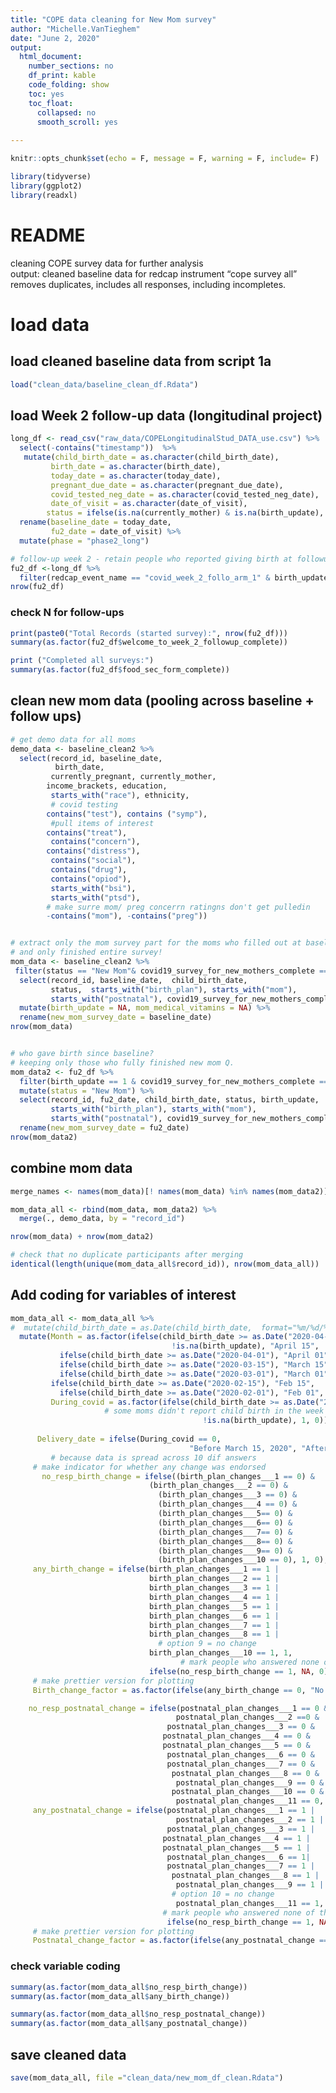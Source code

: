 ```yaml
---
title: "COPE data cleaning for New Mom survey"
author: "Michelle.VanTieghem"
date: "June 2, 2020"
output:
  html_document:
    number_sections: no
    df_print: kable
    code_folding: show
    toc: yes
    toc_float:
      collapsed: no
      smooth_scroll: yes
      
---
```




```r
knitr::opts_chunk$set(echo = F, message = F, warning = F, include= F)

library(tidyverse)
library(ggplot2)
library(readxl)
```

# README
cleaning COPE survey data for further analysis \
output: cleaned baseline data for redcap instrument "cope survey all" \
removes duplicates, includes all responses, including incompletes. 

# load data
## load cleaned baseline data from script 1a
```r
load("clean_data/baseline_clean_df.Rdata")

```

## load Week 2 follow-up data (longitudinal project)
```r

long_df <- read_csv("raw_data/COPELongitudinalStud_DATA_use.csv") %>%
  select(-contains("timestamp"))  %>%
   mutate(child_birth_date = as.character(child_birth_date), 
         birth_date = as.character(birth_date), 
         today_date = as.character(today_date),
         pregnant_due_date = as.character(pregnant_due_date),
         covid_tested_neg_date = as.character(covid_tested_neg_date),
         date_of_visit = as.character(date_of_visit),
        status = ifelse(is.na(currently_mother) & is.na(birth_update), "Pregnant", "New Mom"))%>%
  rename(baseline_date = today_date,
         fu2_date = date_of_visit) %>%
  mutate(phase = "phase2_long")

# follow-up week 2 - retain people who reported giving birth at followup
fu2_df <-long_df %>%
  filter(redcap_event_name == "covid_week_2_follo_arm_1" & birth_update == 1)
nrow(fu2_df)
```

### check N for follow-ups 
```r
print(paste0("Total Records (started survey):", nrow(fu2_df)))
summary(as.factor(fu2_df$welcome_to_week_2_followup_complete))

print ("Completed all surveys:")
summary(as.factor(fu2_df$food_sec_form_complete))
```

## clean new mom data (pooling across baseline + follow ups)
```r
# get demo data for all moms 
demo_data <- baseline_clean2 %>%
  select(record_id, baseline_date, 
          birth_date, 
         currently_pregnant, currently_mother,
        income_brackets, education,
         starts_with("race"), ethnicity,
         # covid testing
        contains("test"), contains ("symp"),
         #pull items of interest
        contains("treat"),
         contains("concern"),
        contains("distress"),
         contains("social"), 
         contains("drug"),
         contains("opiod"),
         starts_with("bsi"), 
         starts_with("ptsd"), 
        # make surre mom/ preg concerrn ratingns don't get pulledin
        -contains("mom"), -contains("preg"))


# extract only the mom survey part for the moms who filled out at baseline
# and only finished entire survey!
mom_data <- baseline_clean2 %>%
 filter(status == "New Mom"& covid19_survey_for_new_mothers_complete == 2) %>%
  select(record_id, baseline_date,  child_birth_date, 
         status,  starts_with("birth_plan"), starts_with("mom"), 
         starts_with("postnatal"), covid19_survey_for_new_mothers_complete) %>%
  mutate(birth_update = NA, mom_medical_vitamins = NA) %>%
  rename(new_mom_survey_date = baseline_date)
nrow(mom_data)


# who gave birth since baseline? 
# keeping only those who fully finished new mom Q.
mom_data2 <- fu2_df %>%
  filter(birth_update == 1 & covid19_survey_for_new_mothers_complete == 2) %>%
  mutate(status = "New Mom") %>%
  select(record_id, fu2_date, child_birth_date, status, birth_update,
         starts_with("birth_plan"), starts_with("mom"), 
         starts_with("postnatal"), covid19_survey_for_new_mothers_complete) %>%
  rename(new_mom_survey_date = fu2_date)
nrow(mom_data2)

```

## combine mom data
```r

merge_names <- names(mom_data)[! names(mom_data) %in% names(mom_data2)]

mom_data_all <- rbind(mom_data, mom_data2) %>%
  merge(., demo_data, by = "record_id") 

nrow(mom_data) + nrow(mom_data2)

# check that no duplicate participants after merging
identical(length(unique(mom_data_all$record_id)), nrow(mom_data_all))
```

## Add coding for variables of interest
```r

mom_data_all <- mom_data_all %>%
#  mutate(child_birth_date = as.Date(child_birth_date,  format="%m/%d/%Y")) %>%
  mutate(Month = as.factor(ifelse(child_birth_date >= as.Date("2020-04-15") |
                                    !is.na(birth_update), "April 15",
           ifelse(child_birth_date >= as.Date("2020-04-01"), "April 01",
           ifelse(child_birth_date >= as.Date("2020-03-15"), "March 15", 
           ifelse(child_birth_date >= as.Date("2020-03-01"), "March 01", 
         ifelse(child_birth_date >= as.Date("2020-02-15"), "Feb 15", 
           ifelse(child_birth_date >= as.Date("2020-02-01"), "Feb 01", "Before Feb"))))))), 
         During_covid = as.factor(ifelse(child_birth_date >= as.Date("2020-03-15") |
                     # some moms didn't report child birth in the week 2 update
                                           !is.na(birth_update), 1, 0)),
         
      Delivery_date = ifelse(During_covid == 0, 
                                        "Before March 15, 2020", "After March 15, 2020"),
         # because data is spread across 10 dif answers
     # make indicator for whether any change was endorsed 
       no_resp_birth_change = ifelse((birth_plan_changes___1 == 0) &
                               (birth_plan_changes___2 == 0) &
                                 (birth_plan_changes___3 == 0) &
                                 (birth_plan_changes___4 == 0) &
                                 (birth_plan_changes___5== 0) &
                                 (birth_plan_changes___6== 0) &
                                 (birth_plan_changes___7== 0) &
                                 (birth_plan_changes___8== 0) &
                                 (birth_plan_changes___9== 0) &
                                 (birth_plan_changes___10 == 0), 1, 0),
     any_birth_change = ifelse(birth_plan_changes___1 == 1 |
                               birth_plan_changes___2 == 1 |
                               birth_plan_changes___3 == 1 |
                               birth_plan_changes___4 == 1 |
                               birth_plan_changes___5 == 1 |
                               birth_plan_changes___6 == 1 |
                               birth_plan_changes___7 == 1 |
                               birth_plan_changes___8 == 1 |
                                 # option 9 = no change
                               birth_plan_changes___10 == 1, 1, 
                                      # mark people who answered none of these options as NA.
                               ifelse(no_resp_birth_change == 1, NA, 0)),
     # make prettier version for plotting  
     Birth_change_factor = as.factor(ifelse(any_birth_change == 0, "No changes", "Changes to Birth Plan")),

    no_resp_postnatal_change = ifelse(postnatal_plan_changes___1 == 0 &
                                     postnatal_plan_changes___2 ==0 &
                                   postnatal_plan_changes___3 == 0 &
                                  postnatal_plan_changes___4 == 0 &
                                  postnatal_plan_changes___5 == 0 &
                                   postnatal_plan_changes___6 == 0 &
                                   postnatal_plan_changes___7 == 0 &
                                    postnatal_plan_changes___8 == 0 &
                                     postnatal_plan_changes___9 == 0 &
                                    postnatal_plan_changes___10 == 0 &
                                     postnatal_plan_changes___11 == 0, 1, 0),
     any_postnatal_change = ifelse(postnatal_plan_changes___1 == 1 |
                                     postnatal_plan_changes___2 == 1 |
                                   postnatal_plan_changes___3 == 1 |
                                  postnatal_plan_changes___4 == 1 |
                                  postnatal_plan_changes___5 == 1 |
                                   postnatal_plan_changes___6 == 1|
                                   postnatal_plan_changes___7 == 1 |
                                    postnatal_plan_changes___8 == 1 |
                                     postnatal_plan_changes___9 == 1 |
                                    # option 10 = no change
                                     postnatal_plan_changes___11 == 1, 1,
                                  # mark people who answered none of these options as NA.
                                   ifelse(no_resp_birth_change == 1, NA, 0)),
     # make prettier version for plotting  
     Postnatal_change_factor = as.factor(ifelse(any_postnatal_change == 0, "No changes", "Changes to Postnatal care")))
```

### check variable coding
```r

summary(as.factor(mom_data_all$no_resp_birth_change))
summary(as.factor(mom_data_all$any_birth_change))

summary(as.factor(mom_data_all$no_resp_postnatal_change))
summary(as.factor(mom_data_all$any_postnatal_change))
```


## save cleaned data 
```r

save(mom_data_all, file ="clean_data/new_mom_df_clean.Rdata")
```